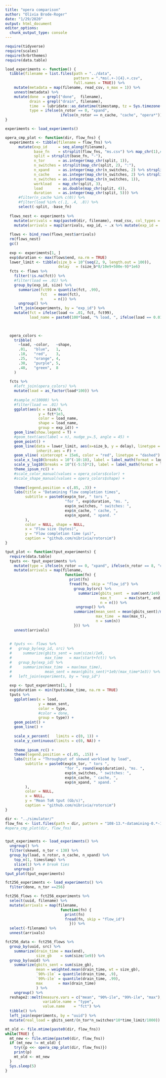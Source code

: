 ```yaml
---
title: "opera comparison"
author: "Olivia Brode-Roger"
date: "1/29/2020"
output: html_document
editor_options: 
  chunk_output_type: console
---
```



```r
  
require(tidyverse)
require(scales)
require(hrbrthemes)
require(data.table)

load_experiments <- function() {
  tibble(filename = list.files(path = "../data",
                               pattern = ".*ms(.+-){4}.+.csv",
                               full.names = TRUE)) %>% 
    mutate(metadata = map(filename, read_csv, n_max = 1)) %>% 
    unnest(metadata) %>% 
    mutate(done  = grepl("done",  filename),
           drain = grepl("drain", filename),
           time  = lubridate::as_datetime(timestamp, tz = Sys.timezone()),
           type = ifelse(n_rotor == 0, "xpand",
                         ifelse(n_rotor == n_cache, "cache", "opera*")))
}

experiments <- load_experiments()
```

```r
opera_cmp_plot <- function(dir, flow_fns) {
  experiments <- tibble(filename = flow_fns) %>%
      mutate(exp_id     = seq_along(filename),
             base_fn    = strsplit(flow_fns, "ms.csv") %>% map_chr(1),# %>% strsplit("drain-") %>% map_chr(2) ,
             split = strsplit(base_fn, "-"),
             n_tor      = as.integer(map_chr(split, 1)),
             n_switches = strsplit(map_chr(split, 2), ":"),
             n_xpand    = as.integer(map_chr(n_switches, 2) %>% strsplit(., ",") %>% map(2)),
             n_cache    = as.integer(map_chr(n_switches, 2) %>% strsplit(., ",") %>% map(1)),
             n_switches = as.integer(map_chr(n_switches, 1)),
             workload   = map_chr(split, 3),
             load       = as.double(map_chr(split, 4)),
             duration   = as.integer(map_chr(split, 5))) %>% 
      #filter(n_cache %in% c(0)) %>% 
      #filter(load %in% c(.1, .4, .8)) %>% 
      select(-split, -base_fn)
  
  flows_nest <- experiments %>% 
    mutate(arrivals = map(paste0(dir, filename), read_csv, col_types = "--iid-dd")) %>% 
    mutate(arrivals = map2(arrivals, exp_id, ~ .x %>% mutate(exp_id = .y)))
  
  flows <- bind_rows(flows_nest$arrivals)
  rm(flows_nest)
  gc()
  
  exp <- experiments[1, ]
  exp$duration <- max(flows$end, na.rm = TRUE)
  lower_limit <- tibble(size_b = 10^(seq(2, 9, length.out = 100)),
                        delay   = (size_b*8/10e9+500e-9)*1e6)
  fcts <- flows %>%
    filter(!is.na(fct)) %>% 
    #filter(load == .01) %>% 
    group_by(exp_id, size) %>% 
      summarize(fct99 = quantile(fct, .99),
                fct   = mean(fct),
                n     = n()) %>% 
      ungroup() %>% 
    left_join(experiments, by = "exp_id") %>% 
    mutate(fct = ifelse(load <= .01, fct, fct99),
           load_name = paste0(100*load, "% load, ", ifelse(load == 0.01, "avg", "99%-ile")))
  

  
  opera_colors <- 
    tribble(
      ~load, ~color,   ~shape,
      .01,   "blue",   1,
      .10,   "red",    3,
      .25,   "orange", 4,
      .30,   "purple", 5,
      .40,   "green",  8
    )
  
  fcts %>% 
    #left_join(opera_colors) %>% 
    mutate(load = as_factor(load*100)) %>% 
    
    #sample_n(10000) %>% 
    #filter(load == .01) %>% 
    ggplot(aes(x = size/8,
               y = fct*1e3,
               color = load_name,
               shape = load_name,
               group = exp_id)) +
    geom_line(show.legend = T) +
    #geom_text(aes(label = n), nudge_y=.5, angle = 45) +
    geom_point() +
    geom_line(data = lower_limit, aes(x=size_b, y = delay), linetype = "dashed",
              inherit.aes = F) +
    geom_vline( xintercept = 15e6, color = "red", linetype = "dashed") +
    scale_x_log10(breaks = 10^(-10:10), label = label_math(format = log10)) +
    scale_y_log10(breaks = 10^((-5:5)*2), label = label_math(format = log10)) +
    theme_ipsum_rc() +
    #scale_color_manual(values = opera_colors$color) +
    #scale_shape_manual(values = opera_colors$shape) +
    
    theme(legend.position = c(.85, .3)) +
    labs(title = "Datamining flow completion times",
         subtitle = paste0(exp$n_tor, " tors ",
                           "for ", exp$duration, "ms. ",
                           exp$n_switches, " switches: ",
                           exp$n_cache, " cache, ",
                           exp$n_xpand, " xpand. "
         ),
         color = NULL, shape = NULL,
         x = "Flow size (bytes)",
         y = "Flow completion time (μs)",
         caption = "github.com/nibrivia/rotorsim")
}

tput_plot <- function(tput_experiments) {
  require(data.table)
  tputs <<- tput_experiments %>% 
    mutate(type = ifelse(n_rotor == 0, "xpand", ifelse(n_rotor == 8, "cache", "opera*"))) %>% 
    mutate(arrivals = map(filename,
                           function(fn) {
                             print(fn)
                             fread(fn, skip = "flow_id") %>% 
                               group_by(src) %>%
                                 summarize(gbits_sent  = sum(sent/1e9),
                                           max_t      = max(start, end, na.rm = TRUE),
                                           n = n()) %>%
                                ungroup() %>% 
                               summarize(mean_sent = mean(gbits_sent)/max(max_t/1e3),
                                         max_time  = max(max_t),
                                         n = sum(n))
                               })) %>% 
    unnest(arrivals)
  
  
  # tputs <<- flows %>%
  #   group_by(exp_id, src) %>%
  #     summarize(gbits_sent = sum(size)/1e9,
  #               max_time   = max(start+fct)) %>%
  #   group_by(exp_id) %>%
  #     summarize(max_time  = max(max_time),
  #               mean_sent = mean(gbits_sent)*1e9/(max_time*1e3)) %>%
  #   left_join(experiments, by = "exp_id")
    
  exp <- tput_experiments[1, ]
  exp$duration <- min(tputs$max_time, na.rm = TRUE)
  tputs %>%
    ggplot(aes(x = load,
               y = mean_sent,
               color = type,
               #color = done,
               group = type)) +
    geom_point() +
    geom_line() +
    
    scale_x_percent(   limits = c(0, 1)) +
    scale_y_continuous(limits = c(0, NA)) +
    
    theme_ipsum_rc() +
    theme(legend.position = c(.05, .15)) +
    labs(title = "Throughput of skewed workload by load",
         subtitle = paste0(exp$n_tor, " tors ",
                           "for ", round(exp$duration), "ms. ",
                           exp$n_switches, " switches: ",
                           exp$n_cache, " cache, ",
                           exp$n_xpand, " xpand. "
         ),
         color = NULL,
         x = NULL,
         y = "Mean ToR tput (Gb/s)",
         caption = "github.com/nibrivia/rotorsim")
}

dir <- "../simulator/"
flow_fns <- list.files(path = dir, pattern = "108-13.*-datamining-0.*-10000ms.csv")
#opera_cmp_plot(dir, flow_fns)


tput_experiments <- load_experiments() %>% 
  ungroup() %>% 
  filter(skewed, n_tor < 130) %>% 
  group_by(load, n_rotor, n_cache, n_xpand) %>%
    top_n(1, timestamp) %>% 
    slice(1) %>% # break ties
    ungroup()
tput_plot(tput_experiments)
```

```r
fct256_experiments <- load_experiments() %>% 
  filter(done, n_tor ==256)

fct256_flows <- fct256_experiments %>% 
  select(uuid, filename) %>% 
  mutate(arrivals = map(filename,
                         function(fn) {
                           print(fn)
                           fread(fn, skip = "flow_id")
                             })) %>% 
  select(-filename) %>% 
  unnest(arrivals)

fct256_data <- fct256_flows %>% 
  group_by(uuid, src) %>% 
    summarize(drain_time = max(end),
              size_gb    = sum(size/1e9)) %>% 
  group_by(uuid) %>% 
    summarize(gbits_sent = sum(size_gb),
              mean = weighted.mean(drain_time, wt = size_gb),
              `90%-ile` = quantile(drain_time, .9),
              `99%-ile` = quantile(drain_time, .99),
              max       = max(drain_time)
              ) %>%
    ungroup() %>% 
  reshape2::melt(measure.vars = c("mean", "90%-ile", "99%-ile", "max"),
                 variable.name = "type",
                 value.name    = "fct") %>%
  tibble() %>% 
  left_join(experiments, by = "uuid") %>%
  mutate(real_load = gbits_sent/(n_tor*n_switches*10*time_limit/1000))

```

```r
mt_old <- file.mtime(paste0(dir, flow_fns))
while(TRUE) {
  mt_new <- file.mtime(paste0(dir, flow_fns))
  if (mt_new != mt_old) {
    try({p <<- opera_cmp_plot(dir, flow_fns)})
    print(p)
    mt_old <- mt_new
  }
  Sys.sleep(5)
}
```
